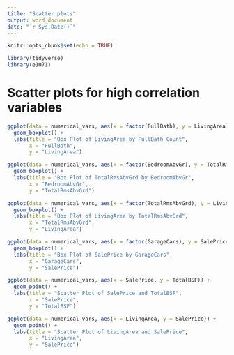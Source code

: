 ```yaml
---
title: "Scatter plots"
output: word_document
date: "`r Sys.Date()`"
---
```


```r
knitr::opts_chunk$set(echo = TRUE)
```
```r
library(tidyverse)
library(e1071)
```
# Scatter plots for high correlation variables
```r
ggplot(data = numerical_vars, aes(x = factor(FullBath), y = LivingArea)) +
  geom_boxplot() +
  labs(title = "Box Plot of LivingArea by FullBath Count",
       x = "FullBath",
       y = "LivingArea")

ggplot(data = numerical_vars, aes(x = factor(BedroomAbvGr), y = TotalRmsAbvGrd)) +
  geom_boxplot() +
  labs(title = "Box Plot of TotalRmsAbvGrd by BedroomAbvGr",
       x = "BedroomAbvGr",
       y = "TotalRmsAbvGrd")

ggplot(data = numerical_vars, aes(x = factor(TotalRmsAbvGrd), y = LivingArea)) +
  geom_boxplot() +
  labs(title = "Box Plot of LivingArea by TotalRmsAbvGrd",
       x = "TotalRmsAbvGrd",
       y = "LivingArea")

ggplot(data = numerical_vars, aes(x = factor(GarageCars), y = SalePrice)) +
  geom_boxplot() +
  labs(title = "Box Plot of SalePrice by GarageCars",
       x = "GarageCars",
       y = "SalePrice")

ggplot(data = numerical_vars, aes(x = SalePrice, y = TotalBSF)) +
  geom_point() +
  labs(title = "Scatter Plot of SalePrice and TotalBSF",
       x = "SalePrice",
       y = "TotalBSF")

ggplot(data = numerical_vars, aes(x = LivingArea, y = SalePrice)) +
  geom_point() +
  labs(title = "Scatter Plot of LivingArea and SalePrice",
       x = "LivingArea",
       y = "SalePrice")
```